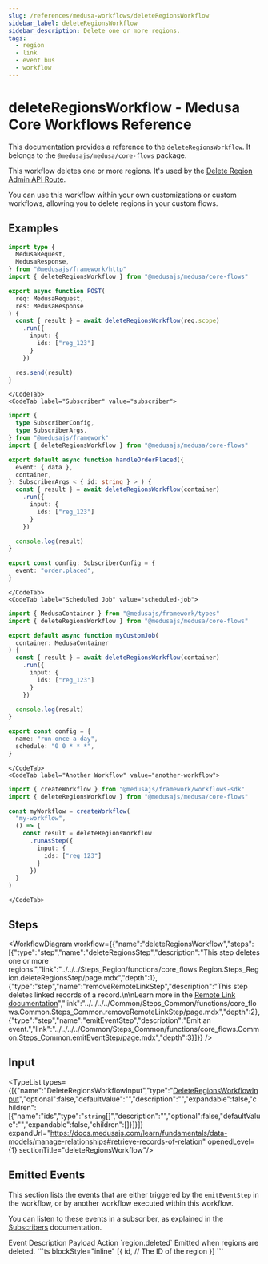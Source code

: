 ```yaml
---
slug: /references/medusa-workflows/deleteRegionsWorkflow
sidebar_label: deleteRegionsWorkflow
sidebar_description: Delete one or more regions.
tags:
  - region
  - link
  - event bus
  - workflow
---
```



# deleteRegionsWorkflow - Medusa Core Workflows Reference

This documentation provides a reference to the `deleteRegionsWorkflow`. It belongs to the `@medusajs/medusa/core-flows` package.

This workflow deletes one or more regions. It's used by the
[Delete Region Admin API Route](https://docs.medusajs.com/api/admin#regions\_deleteregionsid).

You can use this workflow within your own customizations or custom workflows, allowing you
to delete regions in your custom flows.

<SourceCodeLink link="https://github.com/medusajs/medusa/blob/ecf3556589c1fb64ad8bdc0b88307b11a6f7c89f/packages/core/core-flows/src/region/workflows/delete-regions.ts#L33" />

## Examples

<CodeTabs group="workflow-exection">
    <CodeTab label="API Route" value="api-route">
    
```ts title="src/api/workflow/route.ts"
import type {
  MedusaRequest,
  MedusaResponse,
} from "@medusajs/framework/http"
import { deleteRegionsWorkflow } from "@medusajs/medusa/core-flows"

export async function POST(
  req: MedusaRequest,
  res: MedusaResponse
) {
  const { result } = await deleteRegionsWorkflow(req.scope)
    .run({
      input: {
        ids: ["reg_123"]
      }
    })

  res.send(result)
}
```

    </CodeTab>
    <CodeTab label="Subscriber" value="subscriber">
    
```ts title="src/subscribers/order-placed.ts"
import {
  type SubscriberConfig,
  type SubscriberArgs,
} from "@medusajs/framework"
import { deleteRegionsWorkflow } from "@medusajs/medusa/core-flows"

export default async function handleOrderPlaced({
  event: { data },
  container,
}: SubscriberArgs < { id: string } > ) {
  const { result } = await deleteRegionsWorkflow(container)
    .run({
      input: {
        ids: ["reg_123"]
      }
    })

  console.log(result)
}

export const config: SubscriberConfig = {
  event: "order.placed",
}
```

    </CodeTab>
    <CodeTab label="Scheduled Job" value="scheduled-job">
    
```ts title="src/jobs/message-daily.ts"
import { MedusaContainer } from "@medusajs/framework/types"
import { deleteRegionsWorkflow } from "@medusajs/medusa/core-flows"

export default async function myCustomJob(
  container: MedusaContainer
) {
  const { result } = await deleteRegionsWorkflow(container)
    .run({
      input: {
        ids: ["reg_123"]
      }
    })

  console.log(result)
}

export const config = {
  name: "run-once-a-day",
  schedule: "0 0 * * *",
}
```

    </CodeTab>
    <CodeTab label="Another Workflow" value="another-workflow">
    
```ts title="src/workflows/my-workflow.ts"
import { createWorkflow } from "@medusajs/framework/workflows-sdk"
import { deleteRegionsWorkflow } from "@medusajs/medusa/core-flows"

const myWorkflow = createWorkflow(
  "my-workflow",
  () => {
    const result = deleteRegionsWorkflow
      .runAsStep({
        input: {
          ids: ["reg_123"]
        }
      })
  }
)
```

    </CodeTab>
  </CodeTabs>

## Steps

<WorkflowDiagram workflow={{"name":"deleteRegionsWorkflow","steps":[{"type":"step","name":"deleteRegionsStep","description":"This step deletes one or more regions.","link":"../../../Steps_Region/functions/core_flows.Region.Steps_Region.deleteRegionsStep/page.mdx","depth":1},{"type":"step","name":"removeRemoteLinkStep","description":"This step deletes linked records of a record.\n\nLearn more in the [Remote Link documentation](https://docs.medusajs.com/learn/fundamentals/module-links/remote-link#cascade-delete-linked-records)","link":"../../../../Common/Steps_Common/functions/core_flows.Common.Steps_Common.removeRemoteLinkStep/page.mdx","depth":2},{"type":"step","name":"emitEventStep","description":"Emit an event.","link":"../../../../Common/Steps_Common/functions/core_flows.Common.Steps_Common.emitEventStep/page.mdx","depth":3}]}} />

## Input

<TypeList types={[{"name":"DeleteRegionsWorkflowInput","type":"[DeleteRegionsWorkflowInput](../../../../types/core_flows.DeleteRegionsWorkflowInput/page.mdx)","optional":false,"defaultValue":"","description":"","expandable":false,"children":[{"name":"ids","type":"`string`[]","description":"","optional":false,"defaultValue":"","expandable":false,"children":[]}]}]} expandUrl="https://docs.medusajs.com/learn/fundamentals/data-models/manage-relationships#retrieve-records-of-relation" openedLevel={1} sectionTitle="deleteRegionsWorkflow"/>

## Emitted Events

This section lists the events that are either triggered by the `emitEventStep` in the workflow, or by another workflow executed within this workflow.

You can listen to these events in a subscriber, as explained in the [Subscribers](https://docs.medusajs.com/learn/fundamentals/events-and-subscribers) documentation.

<Table>
  <Table.Header>
    <Table.Row>
      <Table.HeaderCell>
Event
</Table.HeaderCell>
      <Table.HeaderCell>
Description
</Table.HeaderCell>
      <Table.HeaderCell>
Payload
</Table.HeaderCell>
      <Table.HeaderCell>
Action
</Table.HeaderCell>
    </Table.Row>
  </Table.Header>
  <Table.Body>
    <Table.Row>
      <Table.Cell>
`region.deleted`
</Table.Cell>
      <Table.Cell>
Emitted when regions are deleted.
</Table.Cell>
      <Table.Cell>
```ts blockStyle="inline"
[{
  id, // The ID of the region
}]
```
</Table.Cell>
      <Table.Cell>
<CopyGeneratedSnippetButton tooltipText="Copy subscriber for event" type="subscriber" options={{
        event: "region.deleted",
        payload: `\`\`\`ts
[{
  id, // The ID of the region
}]
\`\`\``
        }}/>
</Table.Cell>
    </Table.Row>
  </Table.Body>
</Table>
